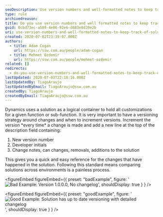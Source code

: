 ```yaml
---
seoDescription: Use version numbers and well-formatted notes to keep track of solution changes, ensuring easy reference for customizations and painless environment comparisons.
type: rule
archivedreason:
title: Do you use version numbers and well formatted notes to keep track of solution changes?
guid: 0cbd73ec-a509-4e06-92e6-d683e8d39e2b
uri: use-version-numbers-and-well-formatted-notes-to-keep-track-of-solution-changes
created: 2020-07-02T23:39:07.000Z
authors:
  - title: Adam Cogan
    url: https://ssw.com.au/people/adam-cogan
  - title: Mehmet Ozdemir
    url: https://ssw.com.au/people/mehmet-ozdemir
related: []
redirects:
  - do-you-use-version-numbers-and-well-formatted-notes-to-keep-track-of-solution-changes
lastUpdated: 2020-07-03T22:18:16.000Z
lastUpdatedBy: TiagoAraujo
lastUpdatedByEmail: TiagoAraujo@ssw.com.au
createdBy: TiagoAraujo
createdByEmail: TiagoAraujo@ssw.com.au
---
```


Dynamics uses a solution as a logical container to hold all customizations for a given function or sub-function. It is very important to have a versioning strategy around changes and when to increment versions.
Increment the version \*every time\* a change is made and add a new line at the top of the description field containing:

1. New version number
2. Developer initials
3. Change notes, can changes, removals, additions to the solution

This gives you a quick and easy reference for the changes that have happened in the solution. Following this standard means comparing solutions across environments is a painless process.

<figureEmbed figureEmbed={{
  preset: "badExample",
  figure: '![Bad Example: Version 1.0.0.0, No changelog](/uploads/rules/use-version-numbers-and-well-formatted-notes-to-keep-track-of-solution-changes/change-log-bad.png)',
  shouldDisplay: true
} } />


<figureEmbed figureEmbed={{
  preset: "goodExample",
  figure: '![Good Example: Solution has up to date versioning with detailed changelog](/uploads/rules/use-version-numbers-and-well-formatted-notes-to-keep-track-of-solution-changes/change-log-good.png)',
  shouldDisplay: true
} } />
